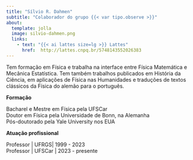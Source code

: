 ```yaml
---
title: "Sílvio R. Dahmen"
subtitle: "Colaborador do grupo {{< var tipo.observe >}}"
about:
  template: jolla
  image: silvio-dahmen.png
  links:
    - text: "{{< ai lattes size=lg >}} Lattes"
      href:  http://lattes.cnpq.br/5748143552026383
---
```



Tem formação em Física e trabalha na interface entre Física Matemática e Mecânica Estatística. Tem também trabalhos publicados em História da Ciência, em aplicações de Física nas Humanidades e traduções de textos clássicos da Física do alemão para o português.

**Formação**

Bacharel e Mestre em Física pela UFSCar  
Doutor em Física pela Universidade de Bonn, na Alemanha  
Pós-doutorado pela Yale University nos EUA  

**Atuação profissional**

Professor | UFRGS| 1999 - 2023  
Professor | UFSCar | 2023 - presente